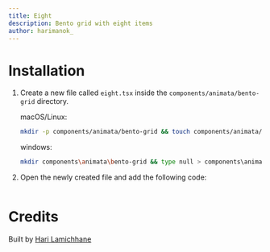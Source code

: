 ```yaml
---
title: Eight
description: Bento grid with eight items
author: harimanok_
---
```


<ComponentPreview name="bento-grid-eight--docs" />

# Installation

1. Create a new file called `eight.tsx` inside the `components/animata/bento-grid` directory.

   macOS/Linux:

   ```bash
   mkdir -p components/animata/bento-grid && touch components/animata/bento-grid/eight.tsx
   ```

   windows:

   ```bash
   mkdir components\animata\bento-grid && type null > components\animata\bento-grid\eight.tsx
   ```

2. Open the newly created file and add the following code:

```jsx file=<rootDir>/animata/bento-grid/eight.tsx

```

# Credits

Built by [Hari Lamichhane](https://github.com/hari)
